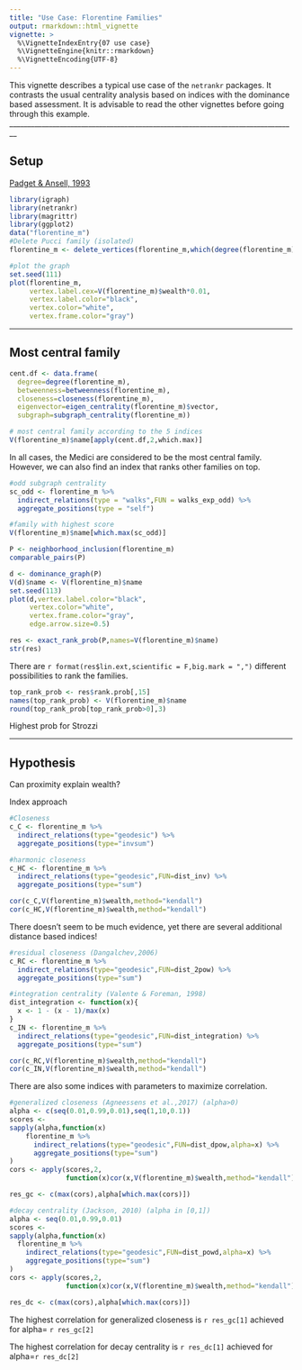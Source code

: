 ```yaml
---
title: "Use Case: Florentine Families"
output: rmarkdown::html_vignette
vignette: >
  %\VignetteIndexEntry{07 use case}
  %\VignetteEngine{knitr::rmarkdown}
  %\VignetteEncoding{UTF-8}
---
```


This vignette describes a typical use case of the `netrankr` packages. It contrasts
the usual centrality analysis based on indices with the dominance based assessment.
It is advisable to read the other vignettes before going through this example.
________________________________________________________________________________


## Setup
[Padget & Ansell, 1993](http://www.journals.uchicago.edu/doi/abs/10.1086/230190)

```r
library(igraph)
library(netrankr)
library(magrittr)
library(ggplot2)
data("florentine_m")
#Delete Pucci family (isolated)
florentine_m <- delete_vertices(florentine_m,which(degree(florentine_m)==0))
```

```r
#plot the graph
set.seed(111)
plot(florentine_m,
     vertex.label.cex=V(florentine_m)$wealth*0.01,
     vertex.label.color="black",
     vertex.color="white",
     vertex.frame.color="gray")
```

________________________________________________________________________________

## Most central family

```r
cent.df <- data.frame(
  degree=degree(florentine_m),
  betweenness=betweenness(florentine_m),
  closeness=closeness(florentine_m),
  eigenvector=eigen_centrality(florentine_m)$vector,
  subgraph=subgraph_centrality(florentine_m))

# most central family according to the 5 indices
V(florentine_m)$name[apply(cent.df,2,which.max)]
```

In all cases, the Medici are considered to be the most central family. However,
we can also find an index that ranks other families on top.

```r
#odd subgraph centrality
sc_odd <- florentine_m %>% 
  indirect_relations(type = "walks",FUN = walks_exp_odd) %>% 
  aggregate_positions(type = "self")

#family with highest score 
V(florentine_m)$name[which.max(sc_odd)]
```

```r
P <- neighborhood_inclusion(florentine_m)
comparable_pairs(P)
```

```r
d <- dominance_graph(P)
V(d)$name <- V(florentine_m)$name
set.seed(113)
plot(d,vertex.label.color="black",
     vertex.color="white",
     vertex.frame.color="gray",
     edge.arrow.size=0.5)
```

```r
res <- exact_rank_prob(P,names=V(florentine_m)$name)
str(res)
```
There are `r format(res$lin.ext,scientific = F,big.mark = ",")` different possibilities to rank
the families.

```r
top_rank_prob <- res$rank.prob[,15]
names(top_rank_prob) <- V(florentine_m)$name
round(top_rank_prob[top_rank_prob>0],3)
```
Highest prob for Strozzi

________________________________________________________________________________

## Hypothesis

Can proximity explain wealth?

Index approach
```r

#Closeness
c_C <- florentine_m %>% 
  indirect_relations(type="geodesic") %>% 
  aggregate_positions(type="invsum")

#harmonic closeness
c_HC <- florentine_m %>% 
  indirect_relations(type="geodesic",FUN=dist_inv) %>% 
  aggregate_positions(type="sum")

cor(c_C,V(florentine_m)$wealth,method="kendall")
cor(c_HC,V(florentine_m)$wealth,method="kendall")
```

There doesn't seem to be much evidence, yet there are several additional distance based
indices!

```r
#residual closeness (Dangalchev,2006)
c_RC <- florentine_m %>% 
  indirect_relations(type="geodesic",FUN=dist_2pow) %>% 
  aggregate_positions(type="sum")

#integration centrality (Valente & Foreman, 1998)
dist_integration <- function(x){
  x <- 1 - (x - 1)/max(x)
}
c_IN <- florentine_m %>% 
  indirect_relations(type="geodesic",FUN=dist_integration) %>% 
  aggregate_positions(type="sum")

cor(c_RC,V(florentine_m)$wealth,method="kendall")
cor(c_IN,V(florentine_m)$wealth,method="kendall")
```

There are also some indices with parameters to maximize correlation.

```r
#generalized closeness (Agneessens et al.,2017) (alpha>0)
alpha <- c(seq(0.01,0.99,0.01),seq(1,10,0.1))
scores <- 
sapply(alpha,function(x)
    florentine_m %>% 
      indirect_relations(type="geodesic",FUN=dist_dpow,alpha=x) %>% 
      aggregate_positions(type="sum")
)
cors <- apply(scores,2,
              function(x)cor(x,V(florentine_m)$wealth,method="kendall"))

res_gc <- c(max(cors),alpha[which.max(cors)])

#decay centrality (Jackson, 2010) (alpha in [0,1])
alpha <- seq(0.01,0.99,0.01)
scores <- 
sapply(alpha,function(x)
  florentine_m %>% 
    indirect_relations(type="geodesic",FUN=dist_powd,alpha=x) %>% 
    aggregate_positions(type="sum")
)
cors <- apply(scores,2,
              function(x)cor(x,V(florentine_m)$wealth,method="kendall"))

res_dc <- c(max(cors),alpha[which.max(cors)])
```

The highest correlation for generalized closeness is `r res_gc[1]` achieved for 
alpha= `r res_gc[2]`  

The highest correlation for decay centrality is `r res_dc[1]` achieved for 
alpha=`r res_dc[2]`